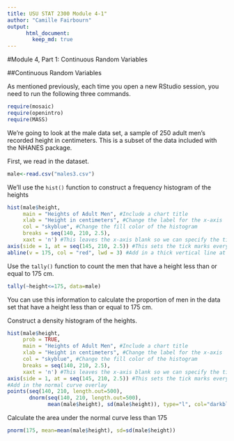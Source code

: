 ```yaml
---
title: USU STAT 2300 Module 4-1"
author: "Camille Fairbourn"
output:
      html_document:
        keep_md: true
---
```


#Module 4, Part 1: Continuous Random Variables

##Continuous Random Variables

As mentioned previously, each time you open a new RStudio session, you need to run the following three commands.

```r
require(mosaic)
require(openintro)
require(MASS)
```

We're going to look at the male data set, a sample of 250 adult men's recorded height in centimeters. This is a subset of the data included with the NHANES package.

First, we read in the dataset.
```r
male<-read.csv("males3.csv")
```

We'll use the `hist()` function to construct a frequency histogram of the heights
```r
hist(male$height, 
     main = "Heights of Adult Men", #Include a chart title
     xlab = "Height in centimeters", #Change the label for the x-axis
     col = "skyblue", #Change the fill color of the histogram
     breaks = seq(140, 210, 2.5),
     xaxt = 'n') #This leaves the x-axis blank so we can specify the tick marks ourselves.
axis(side = 1, at = seq(145, 210, 2.5)) #This sets the tick marks every 2.5, starting at 140 and ending at 210.
abline(v = 175, col = "red", lwd = 3) #Add in a thick vertical line at x=175
```

Use the `tally()` function to count the men that have a height less than or equal to 175 cm.
```r
tally(~height<=175, data=male)
```

You can use this information to calculate the proportion of men in the data set that have a height less than or equal to 175 cm.

Construct a density histogram of the heights.
```r
hist(male$height, 
     prob = TRUE, 
     main = "Heights of Adult Men", #Include a chart title
     xlab = "Height in centimeters", #Change the label for the x-axis
     col = "skyblue", #Change the fill color of the histogram
     breaks = seq(140, 210, 2.5),
     xaxt = 'n') #This leaves the x-axis blank so we can specify the tick marks ourselves.
axis(side = 1, at = seq(145, 210, 2.5)) #This sets the tick marks every 2.5, starting at 140 and ending at 210.
#Add in the normal curve overlay
points(seq(140, 210, length.out=500),
       dnorm(seq(140, 210, length.out=500),
             mean(male$height), sd(male$height)), type="l", col="darkblue", lwd=2)
```

Calculate the area under the normal curve less than 175
```r
pnorm(175, mean=mean(male$height), sd=sd(male$height))
```
